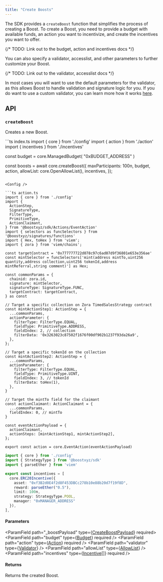 ```yaml
---
title: "Create Boosts"
---
```



<SDKDisclaimer />

The SDK provides a `createBoost` function that simplifies the process of creating a Boost. 
To create a Boost, you need to provide a budget with available funds, an action you want to incentivize, 
and create the incentives you want to offer.

{/* TODO: Link out to the budget, action and incentives docs */}

You can also specify a validator, accesslist, and other parameters to further customize your Boost.

{/* TODO: Link out to the validator, accesslist docs */}

In most cases you will want to use the default parameters for the validator, as this allows Boost to handle validation and signature logic for you. 
If you do want to use a custom validator, you can learn more how it works [here](/temp-link).

## API

### `createBoost`

Creates a new Boost.

<CodeGroup>
```ts index.ts
import { core } from './config'
import { action } from './action'
import { incentives } from './incentives'

const budget = core.ManagedBudget(
  "0xBUDGET_ADDRESS"
)

const boosts = await core.createBoost({
  maxParticipants: 100n,
  budget,
  action,
  allowList: core.OpenAllowList(),
  incentives,
});
```

<Config />

```ts action.ts
import { core } from './config'
import { 
  ActionStep, 
  SignatureType, 
  FilterType, 
  PrimitiveType, 
  ActionClaimant,
} from '@boostxyz/sdk/Actions/EventAction'
import { selectors as funcSelectors } from '@boostxyz/signatures/functions'
import { Hex, toHex } from 'viem';
import { zora } from 'viem/chains';

const targetContract = '0x777777722d078c97c6ad07d9f36801e653e356ae'
const mintSelector = funcSelectors['mint(address mintTo,uint256 quantity,address collection,uint256 tokenId,address mintReferral,string comment)'] as Hex;

const commonParams = {
  chainid: zora.id,
  signature: mintSelector,
  signatureType: SignatureType.FUNC,
  targetContract: targetContract,
} as const

// Target a specific collection on Zora TimedSalesStrategy contract
const mintActionStep1: ActionStep = {
  ...commonParams,
  actionParameter: {
    filterType: FilterType.EQUAL,
    fieldType: PrimitiveType.ADDRESS,
    fieldIndex: 2, // collection
    filterData: '0x3263023c87502f1676f00df902b1237f93da26a9',
  },
};

// Target a specific tokenId on the collection
const mintActionStep2: ActionStep = {
  ...commonParams,
  actionParameter: {
    filterType: FilterType.EQUAL,
    fieldType: PrimitiveType.UINT,
    fieldIndex: 3, // tokenId
    filterData: toHex(1),
  },
}

// Target the mintTo field for the claimant
const actionClaimant: ActionClaimant = {
  ...commonParams,
  fieldIndex: 0, // mintTo
}

const eventActionPayload = {
  actionClaimant,
  actionSteps: [mintActionStep1, mintActionStep2],
};

export const action = core.EventAction(eventActionPayload)
```

```ts incentives.ts
import { core } from './config'
import { StrategyType } from '@boostxyz/sdk'
import { parseEther } from 'viem'

export const incentives = [
  core.ERC20Incentive({
    asset: "0xf3B2d0E4f2d8F453DBCc278b10e88b20d7f19f8D",
    reward: parseEther("0.5"),
    limit: 100n,
    strategy: StrategyType.POOL,
    manager: "0xMANAGER_ADDRESS"
  }),
],
```
</CodeGroup>

#### Parameters

<ParamField path="_boostPayload" type={<a href="https://boost-protocol.vercel.app/interfaces/CreateBoostPayload.html">CreateBoostPayload</a>} required>
    <Expandable title="properties">
      <ParamField path="budget" type={<a href="https://boost-protocol.vercel.app/types/Budget.html">Budget</a>} required />
      <ParamField path="action" type={<a href="https://boost-protocol.vercel.app/types/Action.html">Action</a>} required />
      <ParamField path="validator" type={<a href="https://boost-protocol.vercel.app/types/Validator.html">Validator</a>} />
      <ParamField path="allowList" type={<a href="https://boost-protocol.vercel.app/types/AllowList.html">AllowList</a>} />
      <ParamField path="incentives" type={<a href="https://boost-protocol.vercel.app/types/Incentive.html">Incentive[]</a>} required />
      <ParamField path="protocolFee" type="bigint" />
      <ParamField path="maxParticipants" type="bigint" />
      <ParamField path="owner" type="string" />
  </Expandable>
</ParamField>

<ReadParams />

#### Returns

<ResponseField name="boost" type="Promise<Boost>">
  Returns the created Boost.
</ResponseField>
